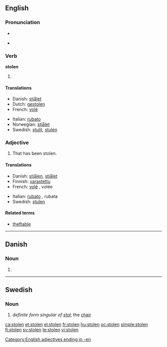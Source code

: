 {{also|stollen}}
==English==

===Pronunciation===
* {{IPA|/'stəʊlən/}}
* {{audio|en-us-stolen.ogg|Audio (US)}}
*: {{rhymes|əʊlən}}

===Verb===
'''stolen'''

# {{past participle of|[[steal]]}}

====Translations====
{{trans-top|past participle of ''to steal''}}
* Danish: [[stjålet]]
* Dutch: [[gestolen]]
* French: [[volé]]
{{trans-mid}}
* Italian: [[rubato]]
* Norwegian: [[stjålet]]
* Swedish: [[stulit]], [[stulen]]
{{trans-bottom}}

===Adjective===
{{en-adj|-}}

# That has been stolen.

====Translations====
{{trans-top|that has been stolen}}
* Danish: [[stjålen]], [[stjålet]]
* Finnish: [[varastettu]]
* French: [[volé]] {{m}}, volée {{f}}
{{trans-mid}}
* Italian: [[rubato]] {{m}}, rubata {{f}}
* Swedish: [[stulen]]
{{trans-bottom}}

====Related terms====
* [[theftable]]

[[Category:English adjectives ending in -en]]

----

==Danish==

===Noun===
{{infl|da|noun form|g=c}}

# {{form of|singular definite|stol|lang=Danish}}

----

==Swedish==

===Noun===
{{infl|sv|noun}}

# ''definite form singular of [[stol]]'';  the [[chair]]

[[ca:stolen]]
[[et:stolen]]
[[el:stolen]]
[[fr:stolen]]
[[hu:stolen]]
[[oc:stolen]]
[[simple:stolen]]
[[fi:stolen]]
[[sv:stolen]]
[[te:stolen]]
[[vi:stolen]]